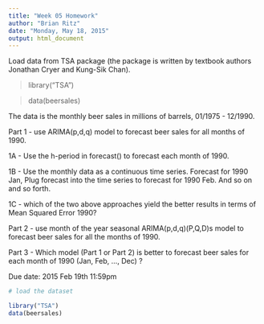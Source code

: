 ```yaml
---
title: "Week 05 Homework"
author: "Brian Ritz"
date: "Monday, May 18, 2015"
output: html_document
---
```



Load data from TSA package (the package is written by textbook authors Jonathan Cryer and Kung-Sik Chan).

>library("TSA")

>data(beersales)

The data is the monthly beer sales in millions of barrels, 01/1975 - 12/1990.

Part 1 - use ARIMA(p,d,q) model to forecast beer sales for all months of 1990.

1A - Use the h-period in forecast() to forecast each month of 1990.

1B - Use the monthly data as a continuous time series. Forecast for 1990 Jan, Plug forecast into the time series to forecast for 1990 Feb. And so on and so forth.

1C - which of the two above approaches yield the better results in terms of Mean Squared Error 1990?

Part 2 - use month of the year seasonal ARIMA(p,d,q)(P,Q,D)s model to forecast beer sales for all the months of 1990.

Part 3 - Which model (Part 1 or Part 2) is better to forecast beer sales for each month of 1990 (Jan, Feb, ..., Dec) ? 

Due date: 2015 Feb 19th 11:59pm

```r
# load the dataset

library("TSA")
data(beersales)
```

